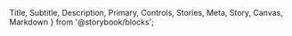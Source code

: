  Title, Subtitle, Description, Primary, Controls, Stories, Meta, Story, Canvas, Markdown
} from '@storybook/blocks';


<Meta name="Docs" of={ComponentStories} />

<Title />
<Subtitle />

## Overview
<Description />
<Primary />

## Parameters
<Controls />

## Slots

Inherits slots from
- [DtFormBase](?path=/docs/architecture-base-classes--docs#slots)
- [DTMultiSelect](?path=/docs/components-form-multi-select--docs#slots)

## Events

### `change`

**Event Detail:**
```json
{
  field: string,    // name attribute of field
  oldValue: string, // previous value before current change
  newValue: string, // updated value
}
```

## CSS Properties / Theming

Inherits custom properties from
- [DtFormBase](?path=/docs/architecture-base-classes--docs#css-properties)
- [DTMultiSelect](?path=/docs/components-form-multi-select--docs#css-properties--theming)

## Stories
<Stories title="" />
